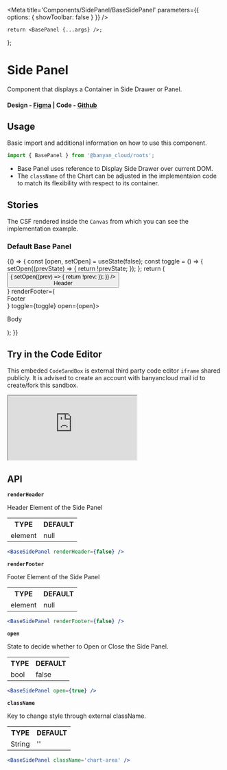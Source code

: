 
<Meta title='Components/SidePanel/BaseSidePanel' parameters={{ options: { showToolbar: false } }} />

	return <BasePanel {...args} />;
};

# Side Panel

Component that displays a Container in Side Drawer or Panel.

#### Design - [Figma](https://www.figma.com/file/e9opoAtQHBo4vFd6u0Co98/Component-Library?node-id=2%3A157&t=QUwVGAtrtHseOQKo-0) | Code - [Github](https://github.com/banyandata-cloud/roots/tree/main/components/sidePanel)

## Usage

Basic import and additional information on how to use this component.

```js
import { BasePanel } from '@banyan_cloud/roots';
```

-   Base Panel uses reference to Display Side Drawer over current DOM.
-   The `className` of the Chart can be adjusted in the implementaion code to match its flexibility with respect to its container.

## Stories

The CSF rendered inside the `Canvas` from which you can see the implementation example.

### Default Base Panel

<Canvas>
	<Story name='Default'>
		{() => {
			const [open, setOpen] = useState(false);
			const toggle = () => {
				setOpen((prevState) => {
					return !prevState;
				});
			};
			return (
				<div
					style={{
						display: 'flex',
						alignItems: 'flex-start',
						justifyContent: 'space-between',
						height: '100%',
					}}>
					<Button
						title='Open Drawer'
						size='auto'
						onClick={() => {
							setOpen((prev) => {
								return !prev;
							});
						}}
					/>
					<BaseSidePanel
						renderHeader={
							<div
								style={{
									background: 'red',
								}}>
								<div>Header</div>
							</div>
						}
						renderFooter={
							<div
								style={{
									background: 'orange',
								}}>
								Footer
							</div>
						}
						toggle={toggle}
						open={open}>
						<div
							style={{
								background: 'tomato',
								height: '500px',
							}}>
							<p>Body</p>
						</div>
					</BaseSidePanel>
				</div>
			);
		}}
	</Story>
</Canvas>

## Try in the Code Editor

This embeded `CodeSandBox` is external third party code editor `iframe` shared publicly. It is advised to create an account with banyancloud mail id to create/fork this sandbox.

<iframe
	src='https://codesandbox.io/s/summer-shadow-g2nmvp?file=/src/App.js'
	style={{ width: '100%', height: 500 }}
	title='xenodochial-moon-5y668f'
	allow='accelerometer; ambient-light-sensor; camera; encrypted-media; geolocation; gyroscope; hid; microphone; midi; payment; usb; vr; xr-spatial-tracking'
	sandbox='allow-forms allow-modals allow-popups allow-presentation allow-same-origin allow-scripts'></iframe>

## API

**`renderHeader`**

Header Element of the Side Panel

<table style={{ width: '100%' }}>
	<tr>
		<th style={{ textAlign: 'left', width: '50%' }}>TYPE</th>
		<th style={{ textAlign: 'left', width: '50%' }}>DEFAULT</th>
	</tr>
	<tr>
		<td>element</td>
		<td>null</td>
	</tr>
</table>

```jsx
<BaseSidePanel renderHeader={false} />
```

**`renderFooter`**

Footer Element of the Side Panel

<table style={{ width: '100%' }}>
	<tr>
		<th style={{ textAlign: 'left', width: '50%' }}>TYPE</th>
		<th style={{ textAlign: 'left', width: '50%' }}>DEFAULT</th>
	</tr>
	<tr>
		<td>element</td>
		<td>null</td>
	</tr>
</table>

```jsx
<BaseSidePanel renderFooter={false} />
```

**`open`**

State to decide whether to Open or Close the Side Panel.

<table style={{ width: '100%' }}>
	<tr>
		<th style={{ textAlign: 'left', width: '50%' }}>TYPE</th>
		<th style={{ textAlign: 'left', width: '50%' }}>DEFAULT</th>
	</tr>
	<tr>
		<td>bool</td>
		<td>false</td>
	</tr>
</table>

```jsx
<BaseSidePanel open={true} />
```

**`className`**

Key to change style through external className.

<table style={{ width: '100%' }}>
	<tr>
		<th style={{ textAlign: 'left', width: '50%' }}>TYPE</th>
		<th style={{ textAlign: 'left', width: '50%' }}>DEFAULT</th>
	</tr>
	<tr>
		<td>String</td>
		<td>''</td>
	</tr>
</table>

```jsx
<BaseSidePanel className='chart-area' />
```

